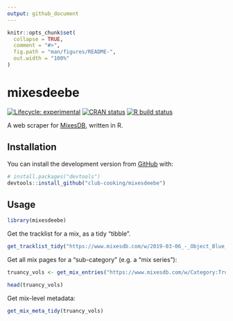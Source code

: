 ```yaml
---
output: github_document
---
```


<!-- README.md is generated from README.Rmd. Please edit that file -->

```r
knitr::opts_chunk$set(
  collapse = TRUE,
  comment = "#>",
  fig.path = "man/figures/README-",
  out.width = "100%"
)
```

# mixesdeebe

<!-- badges: start -->
[![Lifecycle: experimental](https://img.shields.io/badge/lifecycle-experimental-orange.svg)](https://www.tidyverse.org/lifecycle/#experimental)
[![CRAN status](https://www.r-pkg.org/badges/version/mixesdeebe)](https://CRAN.R-project.org/package=mixesdeebe)
[![R build status](https://github.com/club-cooking/mixesdeebe/workflows/R-CMD-check/badge.svg)](https://github.com/club-cooking/mixesdeebe/actions)
<!-- badges: end -->

A web scraper for [MixesDB](https://www.mixesdb.com), written in R.

## Installation

You can install the development version from [GitHub](https://github.com/) with:

``` r
# install.packages("devtools")
devtools::install_github("club-cooking/mixesdeebe")
```
## Usage

```r
library(mixesdeebe)
```

Get the tracklist for a mix, as a tidy "tibble".

```r
get_tracklist_tidy("https://www.mixesdb.com/w/2019-03-06_-_Object_Blue_-_The_Selector_After_Dark")
```

Get all mix pages for a "sub-category" (e.g. a "mix series"):

```r
truancy_vols <- get_mix_entries("https://www.mixesdb.com/w/Category:Truancy_Volumes")

head(truancy_vols)
```

Get mix-level metadata:

```r
get_mix_meta_tidy(truancy_vols)
```
